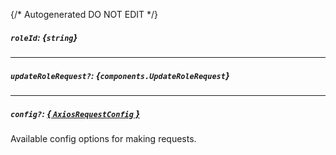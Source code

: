 {/* Autogenerated DO NOT EDIT  */}

##### `roleId`: *{`string`}*

---
##### `updateRoleRequest?`: *{`components.UpdateRoleRequest`}*
<Collapsible openLabel={Labels.showProperties} closeLabel={Labels.hideProperties}>
    <UpdateRoleRequest/>
</Collapsible>

---
##### `config?`: [*{ `AxiosRequestConfig` }*](https://axios-http.com/docs/req_config)
Available config options for making requests.


